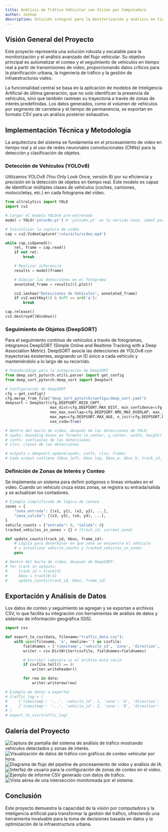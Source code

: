 ```yaml
---
title: Análisis de Tráfico Vehicular con Visión por Computadora
author: Joshue
description: Solución integral para la monitorización y análisis en tiempo real del flujo vehicular mediante IA y procesamiento de video.
---
```


## Visión General del Proyecto

Este proyecto representa una solución robusta y escalable para la monitorización y el análisis avanzado del flujo vehicular. Su objetivo principal es automatizar el conteo y el seguimiento de vehículos en tiempo real a partir de transmisiones de video, proporcionando datos críticos para la planificación urbana, la ingeniería de tráfico y la gestión de infraestructuras viales.

La funcionalidad central se basa en la aplicación de modelos de Inteligencia Artificial de última generación, que no solo identifican la presencia de vehículos, sino que también rastrean su trayectoria a través de zonas de interés predefinidas. Los datos generados, como el volumen de vehículos por segmento de carretera y el tiempo de permanencia, se exportan en formato CSV para un análisis posterior exhaustivo.


<BreakoutImage src="/projects/trafic/Trafic_1.png" />

## Implementación Técnica y Metodología

La arquitectura del sistema se fundamenta en el procesamiento de video en tiempo real y el uso de redes neuronales convolucionales (CNNs) para la detección y clasificación de objetos.

### Detección de Vehículos (YOLOv8)

Utilizamos YOLOv8 (You Only Look Once, versión 8) por su eficiencia y precisión en la detección de objetos en tiempo real. Este modelo es capaz de identificar múltiples clases de vehículos (coches, camiones, motocicletas, etc.) en cada fotograma del video.

```python
from ultralytics import YOLO
import cv2

# Cargar el modelo YOLOv8 pre-entrenado
model = YOLO('yolov8n.pt') # 'yolov8n.pt' es la versión nano, ideal para inferencia rápida

# Inicializar la captura de video
cap = cv2.VideoCapture('ruta/a/tu/video.mp4')

while cap.isOpened():
    ret, frame = cap.read()
    if not ret:
        break

    # Realizar inferencia
    results = model(frame)

    # Dibujar las detecciones en el fotograma
    annotated_frame = results[0].plot()

    cv2.imshow("Detecciones de Vehículos", annotated_frame)
    if cv2.waitKey(1) & 0xFF == ord('q'):
        break

cap.release()
cv2.destroyAllWindows()
```

### Seguimiento de Objetos (DeepSORT)

Para el seguimiento continuo de vehículos a través de fotogramas, integramos DeepSORT (Simple Online and Realtime Tracking with a Deep Association Metric). DeepSORT asocia las detecciones de YOLOv8 con trayectorias existentes, asignando un ID único a cada vehículo y manteniéndolo a lo largo de su recorrido.

```python
# Pseudocódigo para la integración de DeepSORT
from deep_sort_pytorch.utils.parser import get_config
from deep_sort_pytorch.deep_sort import DeepSort

# Configuración de DeepSORT
cfg = get_config()
cfg.merge_from_file("deep_sort_pytorch/configs/deep_sort.yaml")
deepsort = DeepSort(cfg.DEEPSORT.REID_CKPT,
                    max_dist=cfg.DEEPSORT.MAX_DIST, min_confidence=cfg.DEEPSORT.MIN_CONFIDENCE,
                    nms_max_overlap=cfg.DEEPSORT.NMS_MAX_OVERLAP, max_iou_distance=cfg.DEEPSORT.MAX_IOU_DISTANCE,
                    max_age=cfg.DEEPSORT.MAX_AGE, n_init=cfg.DEEPSORT.N_INIT, nn_budget=cfg.DEEPSORT.NN_BUDGET,
                    use_cuda=True)

# Dentro del bucle de video, después de las detecciones de YOLO:
# xywhs: bounding boxes en formato (x_center, y_center, width, height)
# confs: confianzas de las detecciones
# clss: clases de las detecciones

# outputs = deepsort.update(xywhs, confs, clss, frame)
# Cada output contiene (bbox_left, bbox_top, bbox_w, bbox_h, track_id, class_id)
```

### Definición de Zonas de Interés y Conteo

Se implementa un sistema para definir polígonos o líneas virtuales en el video. Cuando un vehículo cruza estas zonas, se registra su entrada/salida y se actualizan los contadores.

```python
# Ejemplo simplificado de lógica de conteo
zones = {
    "zona_entrada": [(x1, y1), (x2, y2), ...],
    "zona_salida": [(x3, y3), (x4, y4), ...],
}
vehicle_counts = {"entrada": 0, "salida": 0}
tracked_vehicles_in_zones = {} # {track_id: current_zone}

def update_counts(track_id, bbox, frame_id):
    # Lógica para determinar en qué zona se encuentra el vehículo
    # y actualizar vehicle_counts y tracked_vehicles_in_zones
    pass

# Dentro del bucle de video, después de DeepSORT:
# for track in outputs:
#     track_id = track[4]
#     bbox = track[0:4]
#     update_counts(track_id, bbox, frame_id)
```

## Exportación y Análisis de Datos

Los datos de conteo y seguimiento se agregan y se exportan a archivos CSV, lo que facilita su integración con herramientas de análisis de datos y sistemas de información geográfica (GIS).

```python
import csv

def export_to_csv(data, filename="traffic_data.csv"):
    with open(filename, 'a', newline='') as csvfile:
        fieldnames = ['timestamp', 'vehicle_id', 'zone', 'direction', 'speed', 'duration']
        writer = csv.DictWriter(csvfile, fieldnames=fieldnames)

        # Escribir cabecera si el archivo está vacío
        if csvfile.tell() == 0:
            writer.writeheader()

        for row in data:
            writer.writerow(row)

# Ejemplo de datos a exportar
# traffic_log = [
#     {'timestamp': '...', 'vehicle_id': 1, 'zone': 'A', 'direction': 'in', 'speed': 45, 'duration': 10},
#     {'timestamp': '...', 'vehicle_id': 2, 'zone': 'B', 'direction': 'out', 'speed': 60, 'duration': 15},
# ]
# export_to_csv(traffic_log)
```

## Galería del Proyecto

<div class="grid grid-cols-1 gap-4 md:grid-cols-2">
  <Image
    src="/projects/trafic/Trafic_1.png"
    alt="Captura de pantalla del sistema de análisis de tráfico mostrando vehículos detectados y zonas de interés."
    width={1200}
    height={600}
    class="h-[250px] w-full rounded-lg object-cover"
  />
  <Image
    src="/projects/trafic/trafic_2.png"
    alt="Visualización de datos de tráfico con gráficos de conteo vehicular por hora."
    width={1200}
    height={600}
    class="h-[250px] w-full rounded-lg object-cover"
  />
  <Image
    src="/projects/trafic/trafic_3.png"
    alt="Diagrama de flujo del pipeline de procesamiento de video y análisis de IA."
    width={1200}
    height={600}
    class="h-[250px] w-full rounded-lg object-cover"
  />
  <Image
    src="/projects/trafic/trafic_4.png"
    alt="Interfaz de usuario para la configuración de zonas de conteo en el video."
    width={1200}
    height={600}
    class="h-[250px] w-full rounded-lg object-cover"
  />
  <Image
    src="/projects/trafic/trafic_2.png"
    alt="Ejemplo de informe CSV generado con datos de tráfico."
    width={1200}
    height={600}
    class="h-[250px] w-full rounded-lg object-cover"
  />
  <Image
    src="/projects/trafic/trafic_mod_f.png"
    alt="Vista aérea de una intersección monitoreada por el sistema."
    width={1200}
    height={600}
    class="h-[250px] w-full rounded-lg object-cover"
  />
</div>

## Conclusión

Este proyecto demuestra la capacidad de la visión por computadora y la inteligencia artificial para transformar la gestión del tráfico, ofreciendo una herramienta invaluable para la toma de decisiones basada en datos y la optimización de la infraestructura urbana.